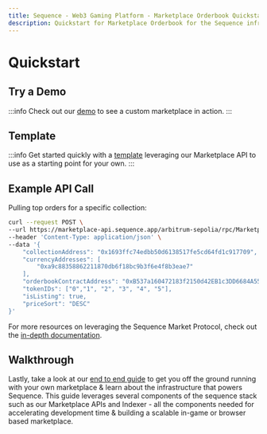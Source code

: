 ```yaml
---
title: Sequence - Web3 Gaming Platform - Marketplace Orderbook Quickstart
description: Quickstart for Marketplace Orderbook for the Sequence infrastructure stack for web3 gaming.
---
```


# Quickstart

## Try a Demo

:::info
Check out our [demo](https://template-aviator-custom-marketplace.pages.dev/) to see a custom marketplace in action.
:::

## Template

:::info
Get started quickly with a [template](https://github.com/0xsequence-demos/demo-aviator-custom-marketplace) leveraging our Marketplace API to use as a starting point for your own.
:::

## Example API Call
Pulling top orders for a specific collection:

```bash class=wrap
curl --request POST \
--url https://marketplace-api.sequence.app/arbitrum-sepolia/rpc/Marketplace/GetTopOrders \
--header 'Content-Type: application/json' \
--data '{
    "collectionAddress": "0x1693ffc74edbb50d6138517fe5cd64fd1c917709",
    "currencyAddresses": [
        "0xa9c88358862211870db6f18bc9b3f6e4f8b3eae7"
    ],
    "orderbookContractAddress": "0xB537a160472183f2150d42EB1c3DD6684A55f74c",
    "tokenIDs": ["0","1", "2", "3", "4", "5"],
    "isListing": true,
    "priceSort": "DESC"
}'
```

For more resources on leveraging the Sequence Market Protocol, check out the [in-depth documentation](/api/marketplace/examples/orderbook-transactions).


## Walkthrough
Lastly, take a look at our [end to end guide](/guides/custom-marketplace) to get you off the ground running with your own marketplace & learn about the infrastructure that powers Sequence. This guide leverages several components of the sequence stack such as our Marketplace APIs and Indexer - all the components needed for accelerating development time & building a scalable in-game or browser based marketplace.
